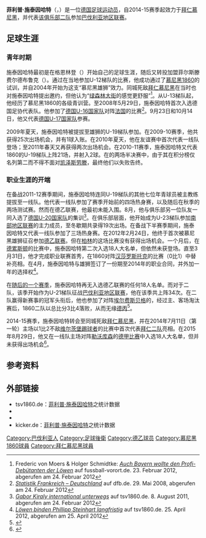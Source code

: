 {{noteTA
|G1=football|G2=uefa|G3=fcbayern|G4=德甲
|T=zh-hans:菲利普·施泰因哈特;zh-hk:菲臘·史泰尼哈特;zh-tw:菲利普·施泰因哈特;
|1=zh-hans:菲利普;zh-hk:菲臘;zh-tw:菲利普;
|2=zh-hans:施泰因哈特;zh-hk:史泰尼哈特;zh-tw:施泰因哈特;
}}
{{Infobox football biography
|name           = 菲利普·施泰因哈特
|image          = Philipp Steinhart 1860 2011 1.JPG
|caption        = 菲利普·施泰因哈特(2011)
|fullname       = {{lang|de|Phillip Steinhart}}
|birth_date     = {{birth date and age|1992|7|7|df=y}}
|birth_place    = {{GER}}[[达豪|达豪]]
|height         = {{height|m=1.82|precision=0}}<ref>{{cite web|title=Philipp Steinhart|url=http://www.tsv1860.de/teams/profis/spieler/2012-2013/phillipp-steinhart-76/lebenslauf|publisher=[[慕尼黑1860|1860 München]]|accessdate=2012-09-05|deadurl=yes|archiveurl=https://web.archive.org/web/20120904080241/http://www.tsv1860.de/teams/profis/spieler/2012-2013/phillipp-steinhart-76/lebenslauf|archivedate=2012-09-04}}</ref>
|position       = [[後衛_(足球)|后卫]]
|currentclub    = [[拜仁慕尼黑二队|拜仁慕尼黑二队]]
|clubnumber     = 3
|youthyears1    = 
|youthclubs1    = 格恩林登
|youthyears2    = 
|youthclubs2    = 菲尔斯滕费尔德布鲁克
|youthyears3    = 2004–2011
|youthclubs3    = [[慕尼黑1860|慕尼黑1860]]
|years1         = 2011–2014 
|clubs1         = {{link-en|慕尼黑1860二队|TSV 1860 München II}}
|caps1          = 94
|goals1         = 3
|years2         = 2011–2014
|clubs2         = [[慕尼黑1860|慕尼黑1860]]
|caps2          = 1
|goals2         = 0
|years3         = 2014–
|clubs3         = [[拜仁慕尼黑二队|拜仁慕尼黑二队]]
|caps3          = 44
|goals3         = 3
| nationalyears1 = 2008
| nationalteam1  = [[德国16岁以下国家足球队|德国U16]]
| nationalcaps1  = 1
| nationalgoals1 = 0
| nationalyears2 = 2008
| nationalteam2  = [[德国17岁以下国家足球队|德国U17]]
| nationalcaps2  = 2
| nationalgoals2 = 0
|pcupdate       = 19:06, 13 September 2015 (UTC)
|ntupdate       = 
}}
'''菲利普·施泰因哈特'''（{{lang-de|'''Phillipp Steinhart'''}}，{{bd|1992年|7月7日|catIdx=Steinhart, Phillipp}}）是一位[[德国|德国]][[足球员|足球运动员]]，自2014-15赛季起效力于[[拜仁慕尼黑|拜仁慕尼黑]]，并代表[[拜仁慕尼黑二队|该俱乐部二队]]参加[[巴伐利亚足球地区联赛|巴伐利亚地区联赛]]。

==足球生涯==
===青年时期===
施泰因哈特最初是在格恩林登（{{lang|de|''TSV Gernlinden''}}）开始自己的足球生涯，随后又转投加盟菲尔斯滕费尔德布鲁克（{{lang|de|''SC Fürstenfeldbruck''}}）。通过在当地参加U-12梯队的比赛，他成功通过了[[慕尼黑1860|慕尼黑1860]]的试训，并自2004年开始为这支“慕尼黑雄狮”效力。同城死敌[[拜仁慕尼黑|拜仁慕尼黑]]在当时也对施泰因哈特提出邀约，但他认为“[[绿森林体育场|绿森林大街]]的感觉更舒服”<ref name="fussballvorort">Frederic von Moers & Holger Schmidtke: [http://www.fussball-vorort.de/vereine/tsv-1860-muenchen-2/auch-bayern-wollte-profi-debuetanten-loewen-1612611.html ''Auch Bayern wollte den Profi-Debütanten der Löwen''] auf fussball-vorort.de. 23. Februar 2012, abgerufen am 24. Februar 2012</ref>。从U-13梯队起，他经历了慕尼黑1860的各级青训营。至2008年5月29日，施泰因哈特首次入选德国足协代表队。他参加了[[德国16岁以下国家足球队|德国U-16国家队]]对阵[[法国16岁以下国家足球队|法国]]的比赛<ref>[http://www.dfb.de/index.php?id=504300&type=98&spielid=398&action=schema&teama=Frankreich&teamb=Deutschland ''Statistik Frankreich – Deutschland''] {{webarchive|url=https://web.archive.org/web/20140704231703/http://www.dfb.de/index.php?id=504300 |date=2014-07-04 }} auf dfb.de. 29. Mai 2008, abgerufen am 24. Februar 2012</ref>。9月23日和10月14日，他又代表[[德国17岁以下国家足球队|德国U-17国家队]]参赛。

2009年夏天，施泰因哈特被提拔至雄狮的U-19梯队参加{{link-de|19岁以下德国足球甲级联赛|U-19-Bundesliga}}。在2009-10赛季，他共获得25次出场机会，并有1球入账。在2010年夏天，他在友谊赛中首次代表一线队登场；至2011年春天又再获得两次出场机会。在2010-11赛季，施泰因哈特又代表1860的U-19梯队上阵21场，并射入2球。在{{link-de|19岁以下德国足球锦标赛|Deutsche Fußballmeisterschaft der A-Junioren}}的两场半决赛中，由于其在积分榜仅名列第二而不得不面对[[凯泽斯劳滕足球俱乐部|凯泽斯劳滕]]，最终他们以失败告终。

===职业生涯的开端===
在备战2011-12赛季期间，施泰因哈特连同U-19梯队的其他七位年青球员被主教练{{link-de|莱纳·毛雷尔|Reiner Maurer}}提拔至一线队。他代表一线队参加了赛季开始前的四场热身赛，以及随后在秋季的两场测试赛。然而在德乙联赛，他最初未能入围。8月，他与俱乐部另一位队友一同入选了[[德国20岁以下国家足球队|德国U-20国家队]]的集训<ref>[http://www.tsv1860.de/aktuell/news/gabor-kiraly-international-unterwegs ''Gabor Kiraly international unterwegs''] {{webarchive|url=https://web.archive.org/web/20140722041255/http://www.tsv1860.de/aktuell/news/gabor-kiraly-international-unterwegs |date=2014-07-22 }} auf tsv1860.de. 8. August 2011, abgerufen am 24. Februar 2012</ref>。在俱乐部层面，他开始成为U-23梯队参加[[德国足球地区联赛|南部地区联赛]]的主力成员，至冬歇期共录得19次出场。在备战下半赛季期间，施泰因哈特又代表一线队参加了三场热身赛。在2012年2月24日，他终于首次被慕尼黑雄狮征召参加[[德乙联赛|德乙联赛]]。但在[[柏林联盟足球俱乐部|柏林]]的这场比赛没有获得出场机会。一个月后，在[[德累斯顿迪纳摩|德累斯顿]]的比赛中，施泰因哈特第二次入选18人大名单，但依然未获登场。直至3月31日，他才完成职业联赛首秀，在1860对阵[[汉莎罗斯托克|汉莎罗斯托克]]的比赛（0比1）中替补亮相。在4月，施泰因哈特与雄狮签订了一份期至2014年的职业合同，并外加一年的选择权<ref>[http://www.tsv1860.de/aktuell/news/loewen-binden-phillipp-steinhart-langfristig ''Löwen binden Phillipp Steinhart langfristig''] {{webarchive|url=https://web.archive.org/web/20140722020845/http://www.tsv1860.de/aktuell/news/loewen-binden-phillipp-steinhart-langfristig |date=2014-07-22 }} auf tsv1860.de. 25. April 2012, abgerufen am 25. April 2012</ref>。

在[[2012年至2013年德国足球乙级联赛|随后的一个赛季]]，施泰因哈特再无入选德乙联赛的任何18人名单。而对于二队，该季开始作为U-21梯队征战[[巴伐利亚地区联赛|巴伐利亚地区联赛]]，他在该季共上阵34次。在二队赢得新赛事的冠军头衔后，他也参加了对阵[[埃费尔斯贝格体育联合会|埃尔费斯贝格]]的{{link-de|德丙升级附加赛|Aufstieg zur 3. Fußball-Liga|升级附加赛}}，经过主、客场淘汰赛后，1860二队以总比分3比4落败，从而无缘[[德丙|德丙]]<ref>{{Internetquelle | url=http://www.dfb.de/news/detail/regelungen-zur-spielklassen-reform-verabschiedet-27419/ | titel=Regelungen zur Spielklassen-Reform verabschiedet | hrsg=[[德国足球协会|Deutscher Fußball-Bund]] | datum=2011-04-29 | zugriff=2015-08-25}}</ref>。

2014-15赛季，施泰因哈特转会至同城死敌[[拜仁慕尼黑|拜仁慕尼黑]]，并在2014年7月11日（第一轮）主场以1比2不敌[[维尔茨堡踢球者|维尔茨堡踢球者]]的比赛中首次代表[[拜仁慕尼黑二队|拜仁二队]]亮相。在2015年8月29日，他又在一线队主场对阵[[勒沃库森足球俱乐部|勒沃库森]]的[[德甲联赛|德甲比赛]]中入选18人大名单，但并未获得出场机会<ref name=md3t>{{cite web|title=1. Bundesliga - Spieltag / Tabelle|url=http://www.kicker.de/news/fussball/bundesliga/spieltag/1-bundesliga/2015-16/3/0/spieltag.html|website=kicker.de|publisher=kicker|accessdate=2015-08-29}}</ref>。

==参考资料==
{{reflist}}

== 外部链接 ==
* tsv1860.de：[https://web.archive.org/web/20140727084846/http://www.tsv1860.de/teams/profis/spieler/2011-2012/phillipp-steinhart-76/lebenslauf 菲利普·施泰因哈特]之统计数据{{de}}
* {{wfb|philipp-steinhart}}
* {{fussballdaten|steinhartphillipp}}
* kicker.de：[http://www.kicker.de/news/fussball/2bundesliga/vereine/2012-13/46833/vereinsspieler_phillipp-steinhart.html 菲利普·施泰因哈特]之统计数据{{de}}

{{DEFAULTSORT:Steinhart, Philipp}}
[[Category:巴伐利亚人|Category:巴伐利亚人]]
[[Category:足球後衛|Category:足球後衛]]
[[Category:德乙球员|Category:德乙球员]]
[[Category:慕尼黑1860球員|Category:慕尼黑1860球員]]
[[Category:拜仁慕尼黑球員|Category:拜仁慕尼黑球員]]
